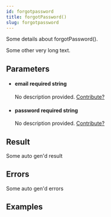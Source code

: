 ```yaml
---
id: forgotpassword
title: forgotPassword()
slug: forgotpassword
---
```



Some details about forgotPassword().

Some other very long text.



## Parameters


<ul className="method-list-group">
  
<li className="method-list-item">
  <h4 className="method-list-item-label">
    <span className="method-list-item-label-name">
      email
    </span>
    <span className="method-list-item-label-badge required">
      required
    </span>
    <span className="method-list-item-validation">
      string
    </span>
  </h4>
  <div class="method-list-item-description">

No description provided. [Contribute?](https://supabase.io)
  
  </div>
  
</li>


<li className="method-list-item">
  <h4 className="method-list-item-label">
    <span className="method-list-item-label-name">
      password
    </span>
    <span className="method-list-item-label-badge required">
      required
    </span>
    <span className="method-list-item-validation">
      string
    </span>
  </h4>
  <div class="method-list-item-description">

No description provided. [Contribute?](https://supabase.io)
  
  </div>
  
</li>

</ul>


## Result

Some auto gen'd result

## Errors

Some auto gen'd errors

## Examples